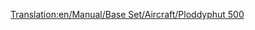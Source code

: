 [[Translation:en/Manual/Base Set/Aircraft/Ploddyphut 500]]

{{de/Flugzeug|Name=Ploddyphut 500
|Image=[[File:en/Ploddyphut500.png|Ploddyphut 500]]
|Kosten=49,218 (98,436)
|Geschwindigkeit=476 (298)
|Jährlich=3,750 (7,500)
|Erschienen=1955
|Lebensdauer=20
|Kapazität=60 Passagiere, 9 Säcke Post
|Beschreibung=Dies ist das zweite Flugzeug dieser Umgebung.
|Entsprechend=Fiktional
}}